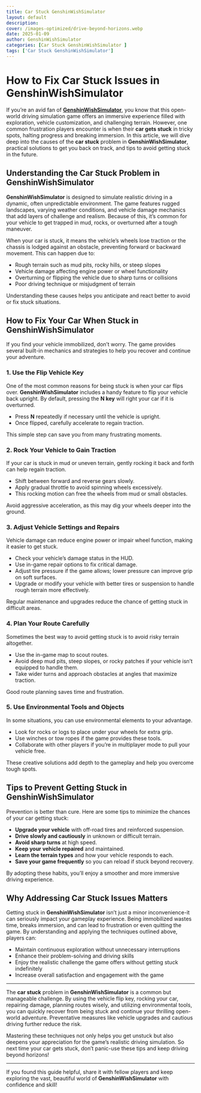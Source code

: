 ```yaml
---
title: Car Stuck GenshinWishSimulator
layout: default
description:
cover: /images-optimized/drive-beyond-horizons.webp
date: 2025-01-09
author: GenshinWishSimulator
categories: [Car Stuck GenshinWishSimulator ]
tags: ['Car Stuck GenshinWishSimulator']
---
```


# How to Fix Car Stuck Issues in GenshinWishSimulator

If you’re an avid fan of [**GenshinWishSimulator**](/), you know that this open-world driving simulation game offers an immersive experience filled with exploration, vehicle customization, and challenging terrain. However, one common frustration players encounter is when their **car gets stuck** in tricky spots, halting progress and breaking immersion. In this article, we will dive deep into the causes of the **car stuck** problem in **GenshinWishSimulator**, practical solutions to get you back on track, and tips to avoid getting stuck in the future.

## Understanding the Car Stuck Problem in GenshinWishSimulator

**GenshinWishSimulator** is designed to simulate realistic driving in a dynamic, often unpredictable environment. The game features rugged landscapes, varying weather conditions, and vehicle damage mechanics that add layers of challenge and realism. Because of this, it’s common for your vehicle to get trapped in mud, rocks, or overturned after a tough maneuver.

When your car is stuck, it means the vehicle’s wheels lose traction or the chassis is lodged against an obstacle, preventing forward or backward movement. This can happen due to:

- Rough terrain such as mud pits, rocky hills, or steep slopes
- Vehicle damage affecting engine power or wheel functionality
- Overturning or flipping the vehicle due to sharp turns or collisions
- Poor driving technique or misjudgment of terrain

Understanding these causes helps you anticipate and react better to avoid or fix stuck situations.

## How to Fix Your Car When Stuck in GenshinWishSimulator

If you find your vehicle immobilized, don’t worry. The game provides several built-in mechanics and strategies to help you recover and continue your adventure.

### 1. Use the Flip Vehicle Key

One of the most common reasons for being stuck is when your car flips over. **GenshinWishSimulator** includes a handy feature to flip your vehicle back upright. By default, pressing the **N key** will right your car if it is overturned.

- Press **N** repeatedly if necessary until the vehicle is upright.
- Once flipped, carefully accelerate to regain traction.

This simple step can save you from many frustrating moments.

### 2. Rock Your Vehicle to Gain Traction

If your car is stuck in mud or uneven terrain, gently rocking it back and forth can help regain traction.

- Shift between forward and reverse gears slowly.
- Apply gradual throttle to avoid spinning wheels excessively.
- This rocking motion can free the wheels from mud or small obstacles.

Avoid aggressive acceleration, as this may dig your wheels deeper into the ground.

### 3. Adjust Vehicle Settings and Repairs

Vehicle damage can reduce engine power or impair wheel function, making it easier to get stuck.

- Check your vehicle’s damage status in the HUD.
- Use in-game repair options to fix critical damage.
- Adjust tire pressure if the game allows; lower pressure can improve grip on soft surfaces.
- Upgrade or modify your vehicle with better tires or suspension to handle rough terrain more effectively.

Regular maintenance and upgrades reduce the chance of getting stuck in difficult areas.

### 4. Plan Your Route Carefully

Sometimes the best way to avoid getting stuck is to avoid risky terrain altogether.

- Use the in-game map to scout routes.
- Avoid deep mud pits, steep slopes, or rocky patches if your vehicle isn’t equipped to handle them.
- Take wider turns and approach obstacles at angles that maximize traction.

Good route planning saves time and frustration.

### 5. Use Environmental Tools and Objects

In some situations, you can use environmental elements to your advantage.

- Look for rocks or logs to place under your wheels for extra grip.
- Use winches or tow ropes if the game provides these tools.
- Collaborate with other players if you’re in multiplayer mode to pull your vehicle free.

These creative solutions add depth to the gameplay and help you overcome tough spots.

## Tips to Prevent Getting Stuck in GenshinWishSimulator

Prevention is better than cure. Here are some tips to minimize the chances of your car getting stuck:

- **Upgrade your vehicle** with off-road tires and reinforced suspension.
- **Drive slowly and cautiously** in unknown or difficult terrain.
- **Avoid sharp turns** at high speed.
- **Keep your vehicle repaired** and maintained.
- **Learn the terrain types** and how your vehicle responds to each.
- **Save your game frequently** so you can reload if stuck beyond recovery.

By adopting these habits, you’ll enjoy a smoother and more immersive driving experience.

## Why Addressing Car Stuck Issues Matters

Getting stuck in **GenshinWishSimulator** isn’t just a minor inconvenience-it can seriously impact your gameplay experience. Being immobilized wastes time, breaks immersion, and can lead to frustration or even quitting the game. By understanding and applying the techniques outlined above, players can:

- Maintain continuous exploration without unnecessary interruptions
- Enhance their problem-solving and driving skills
- Enjoy the realistic challenge the game offers without getting stuck indefinitely
- Increase overall satisfaction and engagement with the game


---


The **car stuck** problem in **GenshinWishSimulator** is a common but manageable challenge. By using the vehicle flip key, rocking your car, repairing damage, planning routes wisely, and utilizing environmental tools, you can quickly recover from being stuck and continue your thrilling open-world adventure. Preventative measures like vehicle upgrades and cautious driving further reduce the risk.

Mastering these techniques not only helps you get unstuck but also deepens your appreciation for the game’s realistic driving simulation. So next time your car gets stuck, don’t panic-use these tips and keep driving beyond horizons!


---


If you found this guide helpful, share it with fellow players and keep exploring the vast, beautiful world of **GenshinWishSimulator** with confidence and skill!
